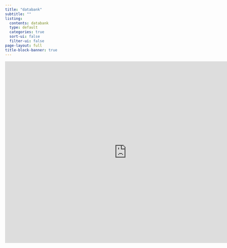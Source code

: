 ```yaml
---
title: "databank"
subtitle: ""
listing:
  contents: databank
  type: default
  categories: true
  sort-ui: false
  filter-ui: false
page-layout: full
title-block-banner: true
---
```


<iframe src=https://databank.shinyapps.io/data_wb/ width="800" height="600" frameborder="0"></iframe>
